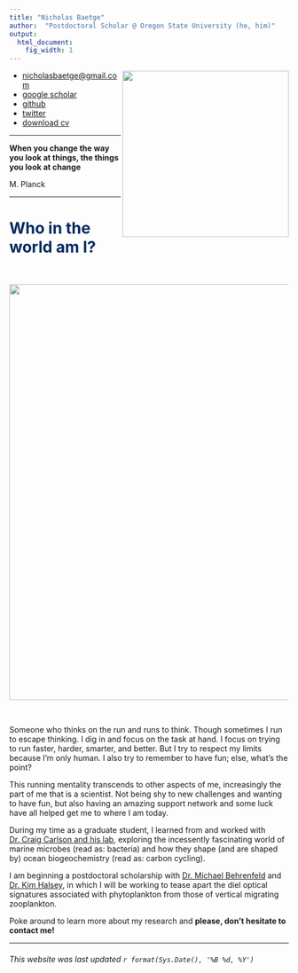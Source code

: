 ```yaml
---
title: "Nicholas Baetge"
author:  "Postdoctoral Scholar @ Oregon State University (he, him)"
output:
  html_document:
    fig_width: 1
---
```


<img align="right" src="images/art.png" width="300px">

* <nicholasbaetge@gmail.com>
* [google scholar](https://scholar.google.com/citations?user=Ca8wN7sAAAAJ&hl=en) 
* [github](https://github.com/nbaetge)
* [twitter](https://twitter.com/nbaetge91)
* [download cv](https://github.com/nbaetge/nbaetge.github.io/raw/gh-pages/vitae.pdf)


----

**When you change the way you look at things, the things you look at change**

M. Planck


----


# <span style="color: #002A5E;">**Who in the world am I?**</span>

<br>

<center><img src="images/me.png" width="750px"></center>  

<br>

Someone who thinks on the run and runs to think. Though sometimes I run to escape thinking. I dig in and focus on the task at hand. I focus on trying to run faster, harder, smarter, and better. But I try to respect my limits because I'm only human. I also try to remember to have fun; else, what's the point? 

This running mentality transcends to other aspects of me, increasingly the part of me that is a scientist. Not being shy to new challenges and  wanting to have fun, but also having an amazing support network and some luck have all helped get me to where I am today.

During my time as a graduate student, I learned from and worked with [Dr. Craig Carlson and his lab](https://labs.eemb.ucsb.edu/carlson/craig/), exploring the incessently fascinating world of marine microbes (read as: bacteria) and how they shape (and are shaped by) ocean biogeochemistry (read as: carbon cycling). 

I am beginning a postdoctoral scholarship with [Dr. Michael Behrenfeld](https://bpp.oregonstate.edu/users/michael-behrenfeld) and [Dr. Kim Halsey](http://kim.halsey.co), in which I will be working to tease apart the diel optical signatures associated with phytoplankton from those of vertical migrating zooplankton. 


Poke around to learn more about my research and **please, don't hesitate to contact me!** 


----

###### This website was last updated `r format(Sys.Date(), '%B %d, %Y')`





